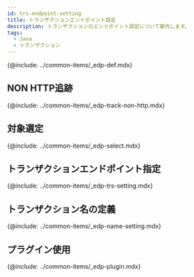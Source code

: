 ```yaml
---
id: trs-endpoint-setting
title: トランザクションエンドポイント設定
description: トランザクションのエンドポイント設定について案内します。
tags:
  - Java
  - トランザクション
---
```


{@include: ../common-items/_edp-def.mdx}

## NON HTTP追跡

{@include: ../common-items/_edp-track-non-http.mdx} 

## 対象選定

<!-- 먼저 메소드 트레이스를 설정하세요. 확실하게 트랜잭션에서 호출되는 클래스를 지정하세요. 그래서 DB를 사용하는 프로그램에서는 **JDBC 드라이버**가 유용합니다. JDBC 드라이버에 트레이스를 설정하세요. -->

{@include: ../common-items/_edp-select.mdx} 

## トランザクションエンドポイント指定

{@include: ../common-items/_edp-trs-setting.mdx}

## トランザクション名の定義

{@include: ../common-items/_edp-name-setting.mdx}

## プラグイン使用

{@include: ../common-items/_edp-plugin.mdx}
